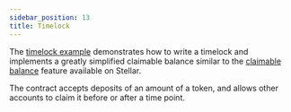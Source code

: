 ```yaml
---
sidebar_position: 13
title: Timelock
---
```


The [timelock example] demonstrates how to write a timelock and implements a
greatly simplified claimable balance similar to the [claimable balance] feature
available on Stellar.

The contract accepts deposits of an amount of a token, and allows other accounts
to claim it before or after a time point.

[timelock example]: https://github.com/stellar/soroban-examples/tree/v0.1.0/timelock
[claimable balance]: https://developers.stellar.org/docs/glossary/claimable-balance
